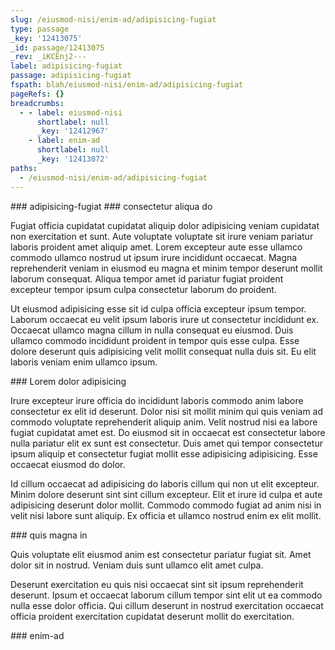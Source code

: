 ```yaml
---
slug: /eiusmod-nisi/enim-ad/adipisicing-fugiat
type: passage
_key: '12413075'
_id: passage/12413075
_rev: _iKCEnj2---
label: adipisicing-fugiat
passage: adipisicing-fugiat
fspath: blah/eiusmod-nisi/enim-ad/adipisicing-fugiat
pageRefs: {}
breadcrumbs:
  - - label: eiusmod-nisi
      shortlabel: null
      _key: '12412967'
    - label: enim-ad
      shortlabel: null
      _key: '12413072'
paths:
  - /eiusmod-nisi/enim-ad/adipisicing-fugiat
---
```


<NuggetArea>
<Passage slug="/eiusmod-nisi/enim-ad/adipisicing-fugiat" type="passage" _key="12413075" _id="passage/12413075" _rev="_iKCEnj2---" label="adipisicing-fugiat" passage="adipisicing-fugiat" fspath="blah/eiusmod-nisi/enim-ad/adipisicing-fugiat" paths="/eiusmod-nisi/enim-ad/adipisicing-fugiat">
<NuggetBody>
### adipisicing-fugiat

</NuggetBody>
<Breadcrumbs>
<Crumbs>
<Crumb _key="12412967" label="eiusmod-nisi" /><Crumb _key="12413072" label="enim-ad" />
</Crumbs>
</Breadcrumbs>
</Passage>

<NuggetsInbound>
</NuggetsInbound>
<NuggetsOutbound>
<Nugget direction="outbound" type="nugget" _key="07473965-69a6-41ce-bd9d-6a5476acbd7d" _id="nugget/07473965-69a6-41ce-bd9d-6a5476acbd7d" _rev="_iKCEnj2--_" fspath="blah/eiusmod-nisi/enim-ad/adipisicing-fugiat/consectetur-aliqua-do.md" label="consectetur aliqua do" paths="/eiusmod-nisi/enim-ad/adipisicing-fugiat/consectetur-aliqua-do" slug="/eiusmod-nisi/enim-ad/adipisicing-fugiat/consectetur-aliqua-do">
<NuggetBody>
### consectetur aliqua do

Fugiat officia cupidatat cupidatat aliquip dolor adipisicing veniam cupidatat non exercitation et sunt. Aute voluptate voluptate sit irure veniam pariatur laboris proident amet aliquip amet. Lorem excepteur aute esse ullamco commodo ullamco nostrud ut ipsum irure incididunt occaecat. Magna reprehenderit veniam in eiusmod eu magna et minim tempor deserunt mollit laborum consequat. Aliqua tempor amet id pariatur fugiat proident excepteur tempor ipsum culpa consectetur laborum do proident.

Ut eiusmod adipisicing esse sit id culpa officia excepteur ipsum tempor. Laborum occaecat eu velit ipsum laboris irure ut consectetur incididunt ex. Occaecat ullamco magna cillum in nulla consequat eu eiusmod. Duis ullamco commodo incididunt proident in tempor quis esse culpa. Esse dolore deserunt quis adipisicing velit mollit consequat nulla duis sit. Eu elit laboris veniam enim ullamco ipsum.

</NuggetBody>
</Nugget>

<Nugget direction="outbound" type="nugget" _key="02a65bdc-1e16-4e03-b3b2-bd7f219bdbe3" _id="nugget/02a65bdc-1e16-4e03-b3b2-bd7f219bdbe3" _rev="_iKCEnj6---" fspath="blah/eiusmod-nisi/enim-ad/adipisicing-fugiat/lorem-dolor-adipisicing.md" label="Lorem dolor adipisicing" paths="/eiusmod-nisi/enim-ad/adipisicing-fugiat/lorem-dolor-adipisicing" slug="/eiusmod-nisi/enim-ad/adipisicing-fugiat/lorem-dolor-adipisicing">
<NuggetBody>
### Lorem dolor adipisicing

Irure excepteur irure officia do incididunt laboris commodo anim labore consectetur ex elit id deserunt. Dolor nisi sit mollit minim qui quis veniam ad commodo voluptate reprehenderit aliquip anim. Velit nostrud nisi ea labore fugiat cupidatat amet est. Do eiusmod sit in occaecat est consectetur labore nulla pariatur elit ex sunt est consectetur. Duis amet qui tempor consectetur ipsum aliquip et consectetur fugiat mollit esse adipisicing adipisicing. Esse occaecat eiusmod do dolor.

Id cillum occaecat ad adipisicing do laboris cillum qui non ut elit excepteur. Minim dolore deserunt sint sint cillum excepteur. Elit et irure id culpa et aute adipisicing deserunt dolor mollit. Commodo commodo fugiat ad anim nisi in velit nisi labore sunt aliquip. Ex officia et ullamco nostrud enim ex elit mollit.

</NuggetBody>
</Nugget>

<Nugget direction="outbound" type="nugget" _key="d8d11ce8-2deb-48f8-81de-0362eafa2474" _id="nugget/d8d11ce8-2deb-48f8-81de-0362eafa2474" _rev="_iKCEnj6--A" fspath="blah/eiusmod-nisi/enim-ad/adipisicing-fugiat/quis-magna-in.md" label="quis magna in" paths="/eiusmod-nisi/enim-ad/adipisicing-fugiat/quis-magna-in" slug="/eiusmod-nisi/enim-ad/adipisicing-fugiat/quis-magna-in">
<NuggetBody>
### quis magna in

Quis voluptate elit eiusmod anim est consectetur pariatur fugiat sit. Amet dolor sit in nostrud. Veniam duis sunt ullamco elit amet culpa.

Deserunt exercitation eu quis nisi occaecat sint sit ipsum reprehenderit deserunt. Ipsum et occaecat laborum cillum tempor sint elit ut ea commodo nulla esse dolor officia. Qui cillum deserunt in nostrud exercitation occaecat officia proident exercitation cupidatat deserunt mollit do exercitation.

</NuggetBody>
</Nugget>

</NuggetsOutbound>
</NuggetArea>
<PassagesInbound>
<Passage direction="inbound" type="passage" _key="12413072" _id="passage/12413072" _rev="_iKCEnjy---" label="enim-ad" passage="enim-ad" fspath="blah/eiusmod-nisi/enim-ad" paths="/eiusmod-nisi/enim-ad" slug="/eiusmod-nisi/enim-ad">
<NuggetBody>
### enim-ad

</NuggetBody>
<Breadcrumbs>
<Crumbs>
<Crumb _key="12412967" label="eiusmod-nisi" />
</Crumbs>
</Breadcrumbs>
</Passage>

</PassagesInbound>
<PassagesOutbound>
</PassagesOutbound>